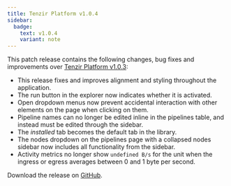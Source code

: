 ```yaml
---
title: Tenzir Platform v1.0.4
sidebar:
  badge:
    text: v1.0.4
    variant: note
---
```


This patch release contains the following changes, bug fixes and improvements
over [Tenzir Platform
v1.0.3](https://github.com/tenzir/platform/releases/tag/v1.0.3):

- This release fixes and improves alignment and styling throughout the
  application.
- The run button in the explorer now indicates whether it is activated.
- Open dropdown menus now prevent accidental interaction with other elements
  on the page when clicking on them.
- Pipeline names can no longer be edited inline in the pipelines table, and
  instead must be edited through the sidebar.
- The _installed_ tab becomes the default tab in the library.
- The nodes dropdown on the pipelines page with a collapsed nodes sidebar now
  includes all functionality from the sidebar.
- Activity metrics no longer show `undefined B/s` for the unit when the
  ingress or egress averages between 0 and 1 byte per second.

Download the release on [GitHub](https://github.com/tenzir/platform/releases/tag/v1.0.4).
